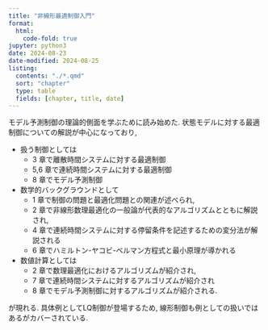 ```yaml
---
title: "非線形最適制御入門"
format:
  html:
    code-fold: true
jupyter: python3
date: 2024-08-23
date-modified: 2024-08-25
listing:
  contents: "./*.qmd"
  sort: "chapter"
  type: table
  fields: [chapter, title, date]
---
```


モデル予測制御の理論的側面を学ぶために読み始めた.
状態モデルに対する最適制御についての解説が中心になっており, 

* 扱う制御としては
  * 3 章で離散時間システムに対する最適制御
  * 5,6 章で連続時間システムに対する最適制御
  * 8 章でモデル予測制御
* 数学的バックグラウンドとして
  * 1 章で制御の問題と最適化問題との関連が述べられ,
  * 2 章で非線形数理最適化の一般論が代表的なアルゴリズムとともに解説され,
  * 4 章で連続時間システムに対する停留条件を記述するための変分法が解説される
  * 6 章でハミルトン-ヤコビ-ベルマン方程式と最小原理が導かれる
* 数値計算としては
  * 2 章で数理最適化におけるアルゴリズムが紹介され,
  * 7 章で連続時間システムに対するアルゴリズムが紹介され
  * 8 章でモデル予測制御に対するアルゴリズムが紹介される.

が現れる. 具体例としてLQ制御が登場するため, 線形制御も例としての扱いではあるがカバーされている.
